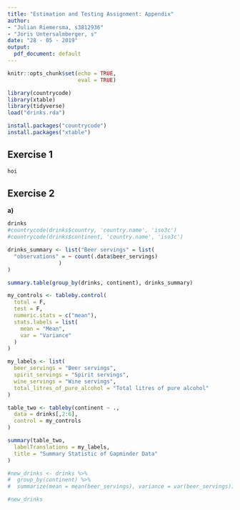 ```yaml
---
title: "Estimation and Testing Assignment: Appendix"
author:
- "Julian Riemersma, s3812936" 
- "Joris Untersalmberger, s"
date: "28 - 05 - 2019"
output:
  pdf_document: default
---
```


```r
knitr::opts_chunk$set(echo = TRUE,
                      eval = TRUE)
```

```r
library(countrycode)
library(xtable)
library(tidyverse)
load("drinks.rda")
```

```r
install.packages("countrycode")
install.packages("xtable")
```


## Exercise 1

```r
hoi

```

## Exercise 2

**a)**
```r
drinks
#countrycode(drinks$country, 'country.name', 'iso3c')
#countrycode(drinks$continent, 'country.name', 'iso3c')

drinks_summary <- list("Beer servings" = list(
  "observations" = ~ count(.data$beer_servings)
                )
)

summary.table(group_by(drinks, continent), drinks_summary)
```

```r
my_controls <- tableby.control(
  total = F,
  test = F,
  numeric.stats = c("mean"),
  stats.labels = list(
    mean = "Mean",
    var = "Variance"
  )
)

my_labels <- list(
  beer_servings = "Beer servings",
  spirit_servings = "Spirit servings",
  wine_servings = "Wine servings",
  total_litres_of_pure_alcohol = "Total litres of pure alcohol"
)

table_two <- tableby(continent ~ .,
  data = drinks[,2:6],
  control = my_controls
)

summary(table_two,
  labelTranslations = my_labels,
  title = "Summary Statistic of Gapminder Data"
)

#new_drinks <- drinks %>%
#  group_by(continent) %>%
#  summarize(mean = mean(beer_servings), variance = var(beer_servings))

#new_drinks
```


